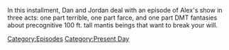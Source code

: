 {{DEFAULTSORT:
    #_EPISODE_0861:October 18, 2023
}}{{Episode
    | title           = October 18, 2023
    | caption         = Listen to this episode on [https://knowledgefight.libsyn.com/861-october-18-2023 Libsyn] [None Spotify], Read the [[Transcript/861: October 18, 2023|Unofficial Transcript]]
    | episodeNumber   = 861
    | length          = 01:43:28
    | airDate         = October 20, 2023
    | coverageDate    = October 18, 2023
    | episodeType     = [[:Category:Present Day|Present Day]]
    | appearance      = [[Jim Jordan]], [[Owen Benjamin]]
    | previousEpisode = [[860: October 13, 2023]]
    | nextEpisode     = [[862: Bankruptcy Response]]
}}

{{Stub}}

In this installment, Dan and Jordan deal with an episode of Alex's show in three acts: one part terrible, one part farce, and one part DMT fantasies about precognitive 100 ft. tall mantis beings that want to break your will.

[[Category:Episodes]]
[[Category:Present Day]]
